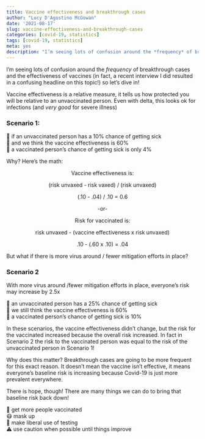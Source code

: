 ```yaml
---
title: Vaccine effectiveness and breakthrough cases
author: "Lucy D'Agostino McGowan"
date: '2021-08-17'
slug: vaccine-effectiveness-and-breakthrough-cases
categories: [covid-19, statistics]
tags: [covid-19, statistics]
meta: yes
description: "I’m seeing lots of confusion around the *frequency* of breakthrough cases and the effectiveness of vaccines (in fact, a recent interview I did resulted in a confusing headline on this topic!) so let’s dive in!"
---
```


I’m seeing lots of confusion around the *frequency* of breakthrough cases and the effectiveness of vaccines (in fact, a recent interview I did resulted in a confusing headline on this topic!) so let’s dive in! 

Vaccine effectiveness is a relative measure, it tells us how protected you will be relative to an unvaccinated person. Even with delta, this looks ok for infections (and *very good* for severe illness)

### Scenario 1: 

🤒 if an unvaccinated person has a 10% chance of getting sick  
💉 and we think the vaccine effectiveness is 60%  
💪 a vaccinated person’s chance of getting sick is only 4%  

Why? Here's the math:

<center>

Vaccine effectiveness is:

(risk unvaxed - risk vaxed) / (risk unvaxed)

(.10 - .04) / .10 = 0.6

-or-

Risk for vaccinated is: 

risk unvaxed - (vaccine effectiveness x risk unvaxed)

.10 - (.60  x .10) = .04

</center>

But what if there is more virus around / fewer mitigation efforts in place?

### Scenario 2

With more virus around /fewer mitigation efforts in place, everyone’s risk may increase by 2.5x 

🤒 an unvaccinated person has a 25% chance of getting sick  
💉 we still think the vaccine effectiveness is 60%  
💪 a vaccinated person’s chance of getting sick is 10%  

In these scenarios, the vaccine effectiveness didn’t change, but the risk for the vaccinated increased because the overall risk increased. In fact in Scenario 2 the risk to the vaccinated person was equal to the risk of the unvaccinated person in Scenario 1!

Why does this matter? Breakthrough cases are going to be more frequent for this exact reason. It doesn’t mean the vaccine isn’t effective, it means everyone’s baseline risk is increasing because Covid-19 is just more prevalent everywhere.

There is hope, though! There are many things we can do to bring that baseline risk back down!

💉 get more people vaccinated  
😷 mask up  
🧪 make liberal use of testing  
⚠️ use caution when possible until things improve 